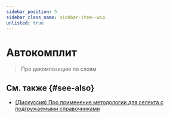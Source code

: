 ```yaml
---
sidebar_position: 5
sidebar_class_name: sidebar-item--wip
unlisted: true
---
```



# Автокомплит

<!-- Такой роут, потому что с "autocomplete" docusaurus почему-то крашится :/ -->

<WIP ticket="170" />

> Про декомпозицию по слоям

## См. также {#see-also}
- [(Дискуссия) Про применение методологии для селекта с подгружаемыми справочниками](https://github.com/feature-sliced/documentation/discussions/65#discussioncomment-480807)
